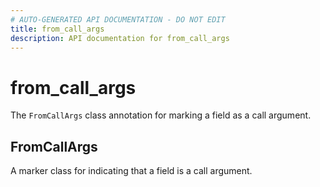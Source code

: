 ```yaml
---
# AUTO-GENERATED API DOCUMENTATION - DO NOT EDIT
title: from_call_args
description: API documentation for from_call_args
---
```


# from_call_args

The `FromCallArgs` class annotation for marking a field as a call argument.

## <ApiType type="Class" path="response_formatting/from_call_args/index" symbolName="FromCallArgs" /> FromCallArgs

A marker class for indicating that a field is a call argument.

